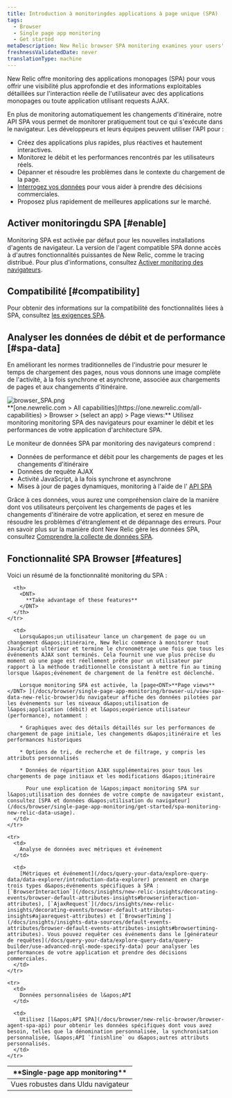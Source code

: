 ```yaml
---
title: Introduction à monitoringdes applications à page unique (SPA)
tags:
  - Browser
  - Single page app monitoring
  - Get started
metaDescription: New Relic browser SPA monitoring examines your users' experience with the frontend logic for single-page apps or any apps that pull content dynamically.
freshnessValidatedDate: never
translationType: machine
---
```


New Relic <InlinePopover type="browser" />offre monitoring des applications monopages (SPA) pour vous offrir une visibilité plus approfondie et des informations exploitables détaillées sur l&apos;interaction réelle de l&apos;utilisateur avec des applications monopages ou toute application utilisant requests AJAX.

En plus de monitoring automatiquement les changements d&apos;itinéraire, notre API SPA vous permet de monitorer pratiquement tout ce qui s&apos;exécute dans le navigateur. Les développeurs et leurs équipes peuvent utiliser l&apos;API pour :

* Créez des applications plus rapides, plus réactives et hautement interactives.
* Monitorez le débit et les performances rencontrés par les utilisateurs réels.
* Dépanner et résoudre les problèmes dans le contexte du chargement de la page.
* [Interrogez vos données](/docs/using-new-relic/data/understand-data/query-new-relic-data) pour vous aider à prendre des décisions commerciales.
* Proposez plus rapidement de meilleures applications sur le marché.

## Activer monitoringdu SPA [#enable]

Monitoring SPA est activée par défaut pour les nouvelles installations d&apos;agents de navigateur. La version de l&apos;agent compatible SPA donne accès à d&apos;autres fonctionnalités puissantes de New Relic, comme le tracing distribué. Pour plus d&apos;informations, consultez [Activer monitoring des navigateurs](/docs/browser/new-relic-browser/installation/update-browser-agent/#agent-types).

## Compatibilité [#compatibility]

Pour obtenir des informations sur la compatibilité des fonctionnalités liées à SPA, consultez [les exigences SPA](/docs/browser/new-relic-browser/getting-started/compatibility-requirements-browser-monitoring#spa).

## Analyser les données de débit et de performance [#spa-data]

En améliorant les normes traditionnelles de l&apos;industrie pour mesurer le temps de chargement des pages, nous vous donnons une image complète de l&apos;activité, à la fois synchrone et asynchrone, associée aux chargements de pages et aux changements d&apos;itinéraire.

<img title="browser_SPA.png" alt="browser_SPA.png" src="/images/browser_screenshot-full_spa-pageview.webp" />

<figcaption>
  <DNT>**[one.newrelic.com &gt; All capabilities](https://one.newrelic.com/all-capabilities) &gt; Browser &gt; (select an app) &gt; Page views:**</DNT> Utilisez monitoring monitoring SPA des navigateurs pour examiner le débit et les performances de votre application d&apos;architecture SPA.
</figcaption>

Le moniteur de données SPA par monitoring des navigateurs comprend :

* Données de performance et débit pour les chargements de pages et les changements d&apos;itinéraire
* Données de requête AJAX
* Activité JavaScript, à la fois synchrone et asynchrone
* Mises à jour de pages dynamiques, monitoring à l&apos;aide de l&apos; [API SPA](/docs/browser/new-relic-browser/browser-agent-spa-api)

Grâce à ces données, vous aurez une compréhension claire de la manière dont vos utilisateurs perçoivent les chargements de pages et les changements d&apos;itinéraire de votre application, et serez en mesure de résoudre les problèmes d&apos;étranglement et de dépannage des erreurs. Pour en savoir plus sur la manière dont New Relic gère les données SPA, consultez [Comprendre la collecte de données SPA](/docs/browser/single-page-app-monitoring/use-spa-data/understand-spa-data-collection).

## Fonctionnalité SPA Browser [#features]

Voici un résumé de la fonctionnalité monitoring du SPA :

<table>
  <thead>
    <tr>
      <th style={{ width: "200px" }}>
        <DNT>
          **Single-page app monitoring**
        </DNT>
      </th>

      <th>
        <DNT>
          **Take advantage of these features**
        </DNT>
      </th>
    </tr>
  </thead>

  <tbody>
    <tr>
      <td>
        Vues robustes dans UIdu navigateur
      </td>

      <td>
        Lorsqu&apos;un utilisateur lance un chargement de page ou un changement d&apos;itinéraire, New Relic commence à monitorer tout JavaScript ultérieur et termine le chronométrage une fois que tous les événements AJAX sont terminés. Cela fournit une vue plus précise du moment où une page est réellement prête pour un utilisateur par rapport à la méthode traditionnelle consistant à mettre fin au timing lorsque l&apos;événement de chargement de la fenêtre est déclenché.

        Lorsque monitoring SPA est activée, la [page<DNT>**Page views**</DNT> ](/docs/browser/single-page-app-monitoring/browser-ui/view-spa-data-new-relic-browser)du navigateur affiche des données pilotées par les événements sur les niveaux d&apos;utilisation de l&apos;application (débit) et l&apos;expérience utilisateur (performance), notamment :

        * Graphiques avec des détails détaillés sur les performances de chargement de page initiale, les changements d&apos;itinéraire et les performances historiques

        * Options de tri, de recherche et de filtrage, y compris les attributs personnalisés

        * Données de répartition AJAX supplémentaires pour tous les chargements de page initiaux et les modifications d&apos;itinéraire

          Pour une explication de l&apos;impact monitoring SPA sur l&apos;utilisation des données de votre compte de navigateur existant, consultez [SPA et données d&apos;utilisation du navigateur](/docs/browser/single-page-app-monitoring/get-started/spa-monitoring-new-relic-data-usage).
      </td>
    </tr>

    <tr>
      <td>
        Analyse de données avec métriques et événement
      </td>

      <td>
        [Métriques et événement](/docs/query-your-data/explore-query-data/data-explorer/introduction-data-explorer) prennent en charge trois types d&apos;événements spécifiques à SPA : [`BrowserInteraction`](/docs/insights/new-relic-insights/decorating-events/browser-default-attributes-insights#browserinteraction-attributes), [`AjaxRequest`](/docs/insights/new-relic-insights/decorating-events/browser-default-attributes-insights#ajaxrequest-attributes) et [`BrowserTiming`](/docs/insights/insights-data-sources/default-events-attributes/browser-default-events-attributes-insights#browsertiming-attributes). Vous pouvez requêter ces événements dans le [générateur de requêtes](/docs/query-your-data/explore-query-data/query-builder/use-advanced-nrql-mode-specify-data) pour analyser les performances de votre application et prendre des décisions commerciales.
      </td>
    </tr>

    <tr>
      <td>
        Données personnalisées de l&apos;API
      </td>

      <td>
        Utilisez [l&apos;API SPA](/docs/browser/new-relic-browser/browser-agent-spa-api) pour obtenir les données spécifiques dont vous avez besoin, telles que la dénomination personnalisée, la synchronisation personnalisée, l&apos;API `finishline` ou d&apos;autres attributs personnalisés.
      </td>
    </tr>
  </tbody>
</table>